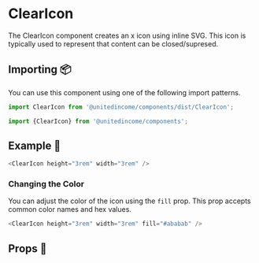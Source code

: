 
# ClearIcon

The ClearIcon component creates an x icon using inline SVG. This icon is typically used to represent that content can be closed/supresed.

## Importing 📦

You can use this component using one of the following import patterns.

```javascript
import ClearIcon from '@unitedincome/components/dist/ClearIcon';
```

```javascript
import {ClearIcon} from '@unitedincome/components';
```

## Example 🚀

<Preview>
  <ClearIcon height="3rem" width="3rem" />
</Preview>

```javascript
<ClearIcon height="3rem" width="3rem" />
```

### Changing the Color

You can adjust the color of the icon using the `fill` prop. This prop accepts common color names and hex values.

<Preview>
  <ClearIcon height="3rem" width="3rem" fill="#ababab" />
</Preview>

```javascript
<ClearIcon height="3rem" width="3rem" fill="#ababab" />
```

## Props 🔧

<Props of={ClearIcon} />
